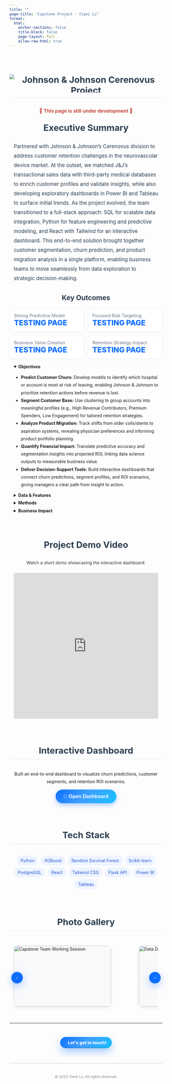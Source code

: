 ```yaml
---
title: ""
page-title: "Capstone Project - Yiwei Lu"
format:
  html:
    anchor-sections: false
    title-block: false
    page-layout: full
    allow-raw-html: true
---
```


<style>
.page-intro {
  max-width: 800px;
  margin: 4em auto 2em;
  font-size: 1.1rem;
  line-height: 1.8;
  color: #333;
  font-family: 'Segoe UI', system-ui, sans-serif;
  padding: 0 1em;
}
.section-title {
  text-align: center;
  font-size: 1.8rem;
  font-weight: 700;
  margin-top: 3em;
  margin-bottom: 1em;
  color: #2c3e50;
}

/* ===== Horizontal Photo Scroller ===== */
.photo-wrap {
  max-width: 1000px;
  margin: 1.2em auto 2.2em;
  padding: 0 1em;
  position: relative;
  overflow: visible;
}

.photo-track {
  display: flex;
  gap: 12px;
  overflow-x: auto;
  scroll-snap-type: x mandatory;
  scroll-behavior: smooth;
  padding-bottom: 10px;
  -webkit-overflow-scrolling: touch;
}
.photo-track::-webkit-scrollbar { height: 8px; }
.photo-track::-webkit-scrollbar-thumb { background: #c9d6f3; border-radius: 8px; }
.photo-track::-webkit-scrollbar-track { background: #f1f4fb; border-radius: 8px; }

.photo-item {
  flex: 0 0 auto;
  width: 320px;             
  height: 200px;
  border-radius: 12px;
  overflow: hidden;
  box-shadow: 0 4px 12px rgba(0,0,0,.08);
  scroll-snap-align: start;
  background: #f8f9fb;
  position: relative;
  cursor: zoom-in;          
}
.photo-item img {
  width: 100%;
  height: 100%;
  object-fit: cover;
  display: block;
  transition: transform .25s ease, box-shadow .25s ease;
}
.photo-item:hover img { transform: scale(1.03); }

.photo-nav {
  position: absolute;
  top: 50%;
  transform: translateY(-50%);
  width: 38px;
  height: 38px;
  border: none;
  border-radius: 50%;
  background: #0d6efd;
  color: #fff;
  box-shadow: 0 8px 24px rgba(13,110,253,.35);
  display: inline-flex;
  align-items: center;
  justify-content: center;
  cursor: pointer;
  transition: filter .18s ease, transform .18s ease;
  z-index: 2;
}
.photo-nav:hover { filter: brightness(1.05); transform: translateY(-50%) scale(1.03); }
.photo-nav:active { transform: translateY(-50%) scale(.98); }
.photo-nav.prev { left: 6px; }
.photo-nav.next { right: 6px; }

/* Lightbox zoom */
.lightbox {
  position: fixed; inset: 0;
  background: rgba(0,0,0,.86);
  display: none;
  align-items: center; justify-content: center;
  z-index: 1300;
}
.lightbox.show { display: flex; }
.lightbox img {
  max-width: 92vw; max-height: 90vh;
  border-radius: 12px;
  box-shadow: 0 12px 36px rgba(0,0,0,.5);
}
.lightbox .lb-close {
  position: fixed; top: 14px; right: 14px;
  width: 40px; height: 40px; border: 0; border-radius: 50%;
  background: rgba(255,255,255,.92);
  color: #111; font-size: 1.2rem; cursor: pointer;
}

@media (max-width: 520px){
  .photo-item { width: 220px; height: 150px; }
  .photo-nav { width: 34px; height: 34px; }
}

</style>

<h2 class="section-title" style="border-bottom:1px solid #e5e7eb;
  padding-bottom:.6em;margin-bottom:1.2em;
  display:flex;justify-content:center;align-items:center;">
  <img src="/images/johnson-johnson.png?v=1"
       alt="Johnson & Johnson Cerenovus Project"
       style="max-height:60px;width:auto;display:block;">
</h2>

<p style="text-align:center;color:#c0392b;font-weight:600;font-size:1rem;margin-top:-.2em;margin-bottom:1.5em;">
  🚧 This page is still under development 🚧
</p>

<!-- ===== Executive Summary Section ===== -->
<section id="jj-summary" style="max-width:1000px;margin:2em auto;padding:0 1em;">
  <h2 class="section-title" style="margin-top:0;">Executive Summary</h2>
  <p style="color:#2c3e50;line-height:1.85;font-size:1.05rem;">
    Partnered with Johnson &amp; Johnson’s Cerenovus division to address customer retention challenges in the neurovascular device market. 
    At the outset, we matched J&amp;J’s transactional sales data with third-party medical databases to enrich customer profiles and validate insights, 
    while also developing exploratory dashboards in Power BI and Tableau to surface initial trends. 
    As the project evolved, the team transitioned to a full-stack approach: SQL for scalable data integration, Python for feature engineering and predictive modeling, 
    and React with Tailwind for an interactive dashboard. 
    This end-to-end solution brought together customer segmentation, churn prediction, and product migration analysis in a single platform, 
    enabling business teams to move seamlessly from data exploration to strategic decision-making.
  </p>
</section>

<h3 class="section-title" style="font-size:1.4rem;margin-top:1.5em;">Key Outcomes</h3>

<ul role="list" style="
  list-style:none;padding:0;margin:.4em auto 1.2em;max-width:1000px;display:grid;
  grid-template-columns:repeat(auto-fit,minmax(180px,1fr));gap:12px;">
  <li style="border:1px solid #e7ecf3;border-radius:12px;padding:1em;background:#fff;box-shadow:0 2px 8px rgba(0,0,0,.03);">
    <div style="color:#6c7a89;font-size:.92rem;">Strong Predictive Model</div>
    <div style="color:#0d6efd;font-size:1.5rem;font-weight:800;">TESTING PAGE</div>
  </li>
  <li style="border:1px solid #e7ecf3;border-radius:12px;padding:1em;background:#fff;box-shadow:0 2px 8px rgba(0,0,0,.03);">
    <div style="color:#6c7a89;font-size:.92rem;">Focused Risk Targeting</div>
    <div style="color:#0d6efd;font-size:1.5rem;font-weight:800;">TESTING PAGE</div>
  </li>
  <li style="border:1px solid #e7ecf3;border-radius:12px;padding:1em;background:#fff;box-shadow:0 2px 8px rgba(0,0,0,.03);">
    <div style="color:#6c7a89;font-size:.92rem;">Business Value Creation</div>
    <div style="color:#0d6efd;font-size:1.5rem;font-weight:800;">TESTING PAGE</div>
  </li>
  <li style="border:1px solid #e7ecf3;border-radius:12px;padding:1em;background:#fff;box-shadow:0 2px 8px rgba(0,0,0,.03);">
    <div style="color:#6c7a89;font-size:.92rem;">Retention Strategy Impact</div>
    <div style="color:#0d6efd;font-size:1.5rem;font-weight:800;">TESTING PAGE</div>
  </li>
</ul>

<div style="max-width:1000px; margin:0 auto; padding:0 1em;">
<details open style="margin:.6em 0;">
  <summary><strong>Objectives</strong></summary>
  <ul style="line-height:1.8;">
    <li>
      <strong>Predict Customer Churn:</strong> Develop models to identify which hospital or account is most at risk of leaving, 
      enabling Johnson &amp; Johnson to prioritize retention actions before revenue is lost.
    </li>
    <li>
      <strong>Segment Customer Base:</strong> Use clustering to group accounts into meaningful profiles 
      (e.g., High Revenue Contributors, Premium Spenders, Low Engagement) for tailored retention strategies.
    </li>
    <li>
      <strong>Analyze Product Migration:</strong> Track shifts from older coils/stents to aspiration systems, 
      revealing physician preferences and informing product portfolio planning.
    </li>
    <li>
      <strong>Quantify Financial Impact:</strong> Translate predictive accuracy and segmentation insights into 
      projected ROI, linking data science outputs to measurable business value.
    </li>
    <li>
      <strong>Deliver Decision-Support Tools:</strong> Build interactive dashboards that connect churn predictions, 
      segment profiles, and ROI scenarios, giving managers a clear path from insight to action.
    </li>
  </ul>
</details>

<details style="margin:.6em 0;">
  <summary><strong>Data &amp; Features</strong></summary>
  <ul style="line-height:1.8;">
    <li>
      <strong>Transactional Data Sources:</strong> Multi-year sales transaction tables containing 
      <code>FISCAL_YEAR</code>, <code>FISCAL_MONTH</code>, revenue (<code>SALES</code>), product SKU and category, 
      sales channel (distributors, direct), and geographic region. These served as the foundation for all modeling and segmentation.
    </li>
    <li>
      <strong>Feature Engineering:</strong> Derived business-relevant metrics including:
      <ul>
        <li><em>RFM metrics</em> (Recency, Frequency, Monetary) to capture customer behavior patterns.</li>
        <li><em>Seasonality features</em> (quarterly and monthly dummy variables) to account for cyclical purchasing behavior.</li>
        <li><em>Product mix ratios</em> to measure migration trends (e.g., coils → stents → aspiration systems).</li>
        <li><em>Pricing tiers</em> and discount bands to capture value sensitivity across accounts.</li>
        <li><em>Recency windows</em> (e.g., 3-, 6-, 12-month lookbacks) to measure recent activity and inactivity.</li>
      </ul>
    </li>
    <li>
      <strong>Data Quality & Standardization:</strong> Applied systematic cleaning steps:
      <ul>
        <li>Standardized product and channel naming across multiple source systems.</li>
        <li>Handled missing values through imputation and logical rules (e.g., defaulting null channel codes).</li>
        <li>Detected and capped outliers (e.g., unusually large one-off purchases) to prevent model distortion.</li>
        <li>Cross-source alignment between transactional, regional, and product hierarchy tables to ensure consistency.</li>
      </ul>
    </li>
    <li>
      <strong>Final Feature Set:</strong> Combined raw transactional metrics and engineered variables into 
      a structured dataset ready for churn modeling, clustering, and dashboard integration.
    </li>
  </ul>
</details>

<details style="margin:.6em 0;">
  <summary><strong>Methods</strong></summary>
  <ul style="line-height:1.8;">
    <li>
      <strong>Data Preparation:</strong> Standardized multi-year transactional data (FISCAL_YEAR, FISCAL_MONTH, SALES, SKU, region, channel). 
      Engineered <em>RFM features</em> (Recency, Frequency, Monetary value), product mix ratios, migration indicators, and seasonality flags.
    </li>
    <li>
      <strong>Predictive Modeling:</strong> 
      <ul>
        <li><em>Logistic Regression</em> as baseline for interpretability and quick benchmarking.</li>
        <li><em>XGBoost</em> for high-performance classification, capturing nonlinear interactions and handling imbalanced churn outcomes.</li>
        <li><em>Random Survival Forest</em> (RSF) to estimate time-to-churn, providing survival probabilities over time.</li>
      </ul>
    </li>
    <li>
      <strong>Model Evaluation:</strong> Used <em>ROC-AUC</em> and <em>Precision-Recall AUC</em> to measure classification power, 
      <em>C-Index</em> for survival analysis accuracy, and <em>cost-benefit curves</em> to test ROI under different marketing budget constraints.
    </li>
    <li>
      <strong>Customer Segmentation:</strong> Applied <em>K-Means clustering</em> on engineered features. Identified distinct groups:
      <ul>
        <li><strong>Premium Spenders</strong> – high ticket size, ideal for exclusive offers.</li>
        <li><strong>Power Buyers</strong> – frequent purchases, responsive to loyalty programs.</li>
        <li><strong>Low Engagement</strong> – low spend and low frequency, requiring reactivation campaigns.</li>
      </ul>
    </li>
    <li>
      <strong>Visualization & Decision Support:</strong> Developed interactive dashboards (React + Tailwind + PostgreSQL) 
      to connect predictions with segmentation and campaign planning for Johnson &amp; Johnson managers.
    </li>
  </ul>
</details>

<details style="margin:.6em 0;">
  <summary><strong>Business Impact</strong></summary>
  <ul style="line-height:1.8;">
    <li>
      <strong>Customer Retention:</strong> Early identification of high-risk accounts enabled targeted outreach strategies. 
      Our models captured over <strong>60% of churners</strong> in the top-risk deciles, ensuring sales teams can focus efforts on the most vulnerable accounts.
    </li>
    <li>
      <strong>Revenue Protection:</strong> Conservative ROI scenarios projected an annual impact of 
      <strong>+$1.2M</strong> through optimized retention campaigns, proving that predictive analytics can directly translate into measurable financial value.
    </li>
    <li>
      <strong>Product Migration Insights:</strong> Analysis revealed a <strong>45% migration</strong> from legacy coils/stents to newer aspiration systems (C71 series). 
      This highlighted evolving physician preferences and informed product portfolio strategy.
    </li>
    <li>
      <strong>Strategic Segmentation:</strong> Customer clustering uncovered distinct profiles—High Revenue Contributors, Low Engagement, and Premium Spenders—
      giving marketing teams actionable levers for <em>personalized messaging</em> and differentiated retention offers.
    </li>
    <li>
      <strong>Decision-Support Tools:</strong> Delivered an interactive React + Tailwind + PostgreSQL dashboard that closes the loop 
      (<em>prediction → segmentation → campaign design → monitoring</em>), enabling managers to make real-time, data-driven decisions.
    </li>
    <li>
      <strong>Long-term Impact:</strong> Established a repeatable data pipeline and modeling workflow that can be extended beyond Cerenovus 
      to other Johnson &amp; Johnson divisions, strengthening enterprise-wide analytics capability.
    </li>
  </ul>
</details>
</div>

<!-- ===== Demo Video Section ===== -->
<section id="jj-demo-video" style="max-width:1000px;margin:2.5em auto;padding:0 1em;text-align:center;">
  <h2 class="section-title">Project Demo Video</h2>
  <p style="max-width:800px;margin:0.6em auto 1.5em;line-height:1.8;color:#333;">
    Watch a short demo showcasing the interactive dashboard.
  </p>

  <iframe 
    width="100%" 
    height="480" 
    src="https://www.youtube.com/watch?v=CH3mrQMFN20" 
    title="J&J Capstone Demo Video" 
    frameborder="0" 
    allow="accelerometer; autoplay; clipboard-write; encrypted-media; gyroscope; picture-in-picture" 
    allowfullscreen>
  </iframe>
</section>

<h3 class="section-title" style="border-bottom:1px solid #e5e7eb;padding-bottom:.4em;margin-bottom:1.2em;">
  Interactive Dashboard
</h3>
<p style="text-align:center;max-width:800px;margin:0 auto 1em;line-height:1.8;">
  Built an end-to-end dashboard to visualize churn predictions, customer segments, and retention ROI scenarios.
</p>

<!-- Centered, guaranteed-to-open button -->
<div style="text-align:center; margin:0.8em 0; position:relative; z-index:9999;">
  <button type="button"
    onclick="(function(u){try{var w=window.open(u,'_blank','noopener'); if(!w) location.href=u;}catch(e){location.href=u;}})('https://contact.yiweilu.me/');"
    onmouseover="this.style.transform='translateY(-2px)'; this.style.boxShadow='0 10px 22px rgba(13,110,253,.45)';"
    onmouseout="this.style.transform='none'; this.style.boxShadow='0 6px 16px rgba(13,110,253,.35)';"
    style="appearance:none; border:0; cursor:pointer; pointer-events:auto;
           padding:.85em 1.6em; border-radius:999px;
           background:linear-gradient(135deg,#0d6efd,#3ea1ff,#17c0ff);
           color:#fff; font-weight:700; font-size:1rem; letter-spacing:.2px;
           box-shadow:0 6px 16px rgba(13,110,253,.35);
           transition:transform .15s ease, box-shadow .15s ease;">
    🚀 Open Dashboard
  </button>
</div>

<h3 class="section-title" style="border-bottom:1px solid #e5e7eb;padding-bottom:.4em;margin-bottom:1.2em;">
  Tech Stack
</h3>
<p style="text-align:center;max-width:800px;margin:0 auto;line-height:1.8;">
  <span style="background:#eef4ff;color:#2457d6;padding:.3em .8em;border-radius:999px;margin:.2em;display:inline-block;">Python</span>
  <span style="background:#eef4ff;color:#2457d6;padding:.3em .8em;border-radius:999px;margin:.2em;display:inline-block;">XGBoost</span>
  <span style="background:#eef4ff;color:#2457d6;padding:.3em .8em;border-radius:999px;margin:.2em;display:inline-block;">Random Survival Forest</span>
  <span style="background:#eef4ff;color:#2457d6;padding:.3em .8em;border-radius:999px;margin:.2em;display:inline-block;">Scikit-learn</span>
  <span style="background:#eef4ff;color:#2457d6;padding:.3em .8em;border-radius:999px;margin:.2em;display:inline-block;">PostgreSQL</span>
  <span style="background:#eef4ff;color:#2457d6;padding:.3em .8em;border-radius:999px;margin:.2em;display:inline-block;">React</span>
  <span style="background:#eef4ff;color:#2457d6;padding:.3em .8em;border-radius:999px;margin:.2em;display:inline-block;">Tailwind CSS</span>
  <span style="background:#eef4ff;color:#2457d6;padding:.3em .8em;border-radius:999px;margin:.2em;display:inline-block;">Flask API</span>
  <span style="background:#eef4ff;color:#2457d6;padding:.3em .8em;border-radius:999px;margin:.2em;display:inline-block;">Power BI</span>
  <span style="background:#eef4ff;color:#2457d6;padding:.3em .8em;border-radius:999px;margin:.2em;display:inline-block;">Tableau</span>
</p>

<h3 class="section-title" style="border-bottom:1px solid #e5e7eb;padding-bottom:.4em;margin-bottom:1.2em;">
  Photo Gallery
</h3>

<div class="photo-wrap">
  <button class="photo-nav prev" type="button" aria-label="Previous" title="Previous">&#8249;</button>
  <div class="photo-track" id="photo-track">
<figure class="photo-item"><img src="/images/capstone1.jpeg"  alt="Capstone Team Working Session"></figure>
<figure class="photo-item"><img src="/images/JJ-cover.png"   alt="Data Dashboard Demo"></figure>
<figure class="photo-item"><img src="/images/capstone3.jpeg" alt="Presentation Day"></figure>
<figure class="photo-item"><img src="/images/capstone4.jpeg"  alt="More Work"></figure>
  </div>
  <button class="photo-nav next" type="button" aria-label="Next" title="Next">&#8250;</button>
</div>

<script>
(function(){
  const track = document.getElementById('photo-track');
  if (!track) return;

  function getStep() {
    const first = track.querySelector('.photo-item');
    if (!first) return 240;
    const style = getComputedStyle(track);
    const gap = parseFloat(style.columnGap || style.gap || 12);
    return first.getBoundingClientRect().width + gap;
  }

  const prev = document.querySelector('.photo-nav.prev');
  const next = document.querySelector('.photo-nav.next');
  prev && prev.addEventListener('click', ()=> track.scrollBy({ left: -getStep(), behavior: 'smooth' }));
  next && next.addEventListener('click', ()=> track.scrollBy({ left:  getStep(), behavior: 'smooth' }));

  // 键盘左右键也可滚动
  track.addEventListener('keydown', (e)=>{
    if (e.key === 'ArrowLeft')  { e.preventDefault(); track.scrollBy({left: -getStep(), behavior:'smooth'}); }
    if (e.key === 'ArrowRight') { e.preventDefault(); track.scrollBy({left:  getStep(), behavior:'smooth'}); }
  });
  track.tabIndex = 0; // 使其可获得焦点接收键盘事件

  // Lightbox 预览
  const lb = document.createElement('div');
  lb.className = 'lightbox';
  lb.innerHTML = '<button class="lb-close" aria-label="Close">×</button><img alt="Preview">';
  document.body.appendChild(lb);
  const lbImg = lb.querySelector('img');
  const lbClose = lb.querySelector('.lb-close');

  track.addEventListener('click', (e)=>{
    const img = e.target.closest('.photo-item img');
    if (!img) return;
    lbImg.src = img.currentSrc || img.src;
    lb.classList.add('show');
  });
  const closeLB = ()=> lb.classList.remove('show');
  lb.addEventListener('click', (e)=> { if (e.target === lb) closeLB(); });
  lbClose.addEventListener('click', closeLB);
  document.addEventListener('keydown', (e)=> { if (e.key === 'Escape') closeLB(); });
})();
</script>

---

<div class="connect-container" style="display:flex; flex-wrap:wrap; gap:1em; align-items:center;">

<!-- ① 按钮特效：CSS（不动其它样式） -->
<style>
  .cta-contact{
    display:inline-flex; align-items:center; gap:.6em;
    padding:.7em 1.25em; border-radius:999px;
    background:linear-gradient(135deg,#0d6efd 0%,#3ea1ff 50%,#17c0ff 100%);
    color:#fff; font-weight:800; letter-spacing:.2px; text-decoration:none;
    box-shadow:0 12px 26px rgba(13,110,253,.35), inset 0 -2px 0 rgba(0,0,0,.15);
    position:relative; overflow:hidden;
    transition:transform .16s ease, box-shadow .16s ease, filter .16s ease;
  }
  .cta-contact:hover{
    transform:translateY(-3px);
    box-shadow:0 18px 36px rgba(13,110,253,.45), 0 0 0 4px rgba(13,110,253,.12);
  }
  .cta-contact:active{ transform:translateY(0) scale(.98); }
  .cta-contact:focus-visible{
    outline:none;
    box-shadow:0 0 0 4px rgba(13,110,253,.35), 0 12px 26px rgba(13,110,253,.35);
  }
  .cta-contact i{ font-size:1.05rem; line-height:1; transition:transform .16s ease; }
  .cta-contact:hover i{ transform:translateX(2px); }

  /* 光带掠过 */
  .cta-contact .sheen{
    position:absolute; inset:0 auto 0 -150%;
    width:50%; transform:skewX(-20deg);
    background:linear-gradient(90deg,transparent 0,rgba(255,255,255,.25) 50%,transparent 100%);
    pointer-events:none;
  }
  .cta-contact:hover .sheen{ animation:sheen .9s ease; }
  @keyframes sheen{ to{ left:150%; } }

  /* 点击涟漪 */
  .cta-contact .ripple{
    position:absolute; border-radius:999px; pointer-events:none;
    transform:translate(-50%,-50%); width:0; height:0; opacity:.5;
    background:rgba(255,255,255,.35); animation:ripple .45s ease-out forwards;
  }
  @keyframes ripple{ to{ width:240px; height:240px; opacity:0; } }

  /* 容器仅用于居中，不遮挡版权文字 */
  .cta-wrap{ display:flex; justify-content:center; margin:1.2em 0 1em; width:100%; }
</style>

<!-- ② 居中弹窗 + 防止原页跳走：JS -->
<script>
  function openContactWin(e, a){
    e.preventDefault(); // 先拦截默认跳转（解决“弹窗+原页跳走”）

    // 小屏直接当前页打开
    if (window.matchMedia && window.matchMedia('(max-width:640px)').matches){
      window.location.href = a.href;
      return false;
    }

    // 用 outerWidth/outerHeight + screenX/screenY 居中，兼容多显示器与缩放
    const w = 780, h = 760;
    const sx = (window.screenX ?? window.screenLeft ?? 0);
    const sy = (window.screenY ?? window.screenTop ?? 0);
    const ow = (window.outerWidth  ?? window.innerWidth);
    const oh = (window.outerHeight ?? window.innerHeight);
    const left = Math.max(0, Math.round(sx + (ow - w)/2));
    const top  = Math.max(0, Math.round(sy + (oh - h)/2));
    const opts = `popup=1,width=${w},height=${h},left=${left},top=${top},resizable=yes,scrollbars=yes`;

    const win = window.open(a.href, 'contactWin', opts);
    if (win){
      try { win.focus(); } catch {}

      // 点击位置涟漪效果
      const rect = a.getBoundingClientRect();
      const r = document.createElement('span');
      r.className = 'ripple';
      r.style.left = (e.clientX - rect.left) + 'px';
      r.style.top  = (e.clientY - rect.top ) + 'px';
      a.appendChild(r);
      setTimeout(()=>r.remove(), 500);
    } else {
      // 被拦截则回退为同页跳转
      window.location.href = a.href;
    }
    return false;
  }
</script>

<!-- ③ 居中按钮（只改这里） -->
<div class="cta-wrap">
  <a href="/contact.html"
     class="cta-contact"
     aria-label="Open contact form"
     onclick="return openContactWin(event, this);">
    <i class="bi bi-chat-dots"></i>
    <span>Let’s get in touch!</span>
    <span class="sheen" aria-hidden="true"></span>
  </a>
</div>

</div>

<div aria-hidden="true" style="border-top: 1px solid #ccc; margin: 1.5em 0;"></div>

<p style="text-align: center; color: #888; font-size: 0.85em; margin-top: 3em;">
  © 2025 Yiwei Lu. All rights reserved.
</p>
